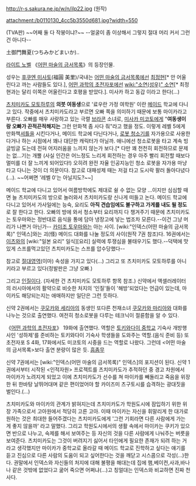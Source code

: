 http://r-s.sakura.ne.jp/w/n/ilp22.jpg
(원작)

attachment:/b0110130_4cc5b3550d681.jpg?width=550

(TVA판)
~~어째 둘 다 작붕이냐?~~ --얼굴이 좀 이상해서 그렇지 절대 머리 커서 그런 건 아니다--

土御門舞夏(つちみかどまいか)..

[[라이트 노벨]] 《[[어떤 마술의 금서목록]]》의 등장인물.

성우는 [[후쿠엔 미사토]](福圓 美里)/국내는 [[어떤 마술의 금서목록]]에선 [[최정현]][* 안 어울린다고 까는 사람들도 있다.], [[어떤 과학의 초전자포]]에선 [[wiki:"소연(성우)" 소연]][* 최정현과는 달리 이쪽은 어울린다고 호평을 받았다.].
미사카 하고 동갑 이라고 한다(...)

[[츠치미카도 모토하루]]의 '''의붓 여동생'''으로 '료우란 가정 여학원' 이란 [[메이드]] 학교에 다니고 있다. 작중에서 츠치미카도라고 부르면 오빠 쪽을 의미하기 때문에 보통 마이카라고 부른다. 오빠를 매우 사랑하고 있는 극렬 [[브라콘]] 소녀로, [[미사카 미코토]]에게 "'''여동생이랑 오빠가 끈적끈적해지는''' 그런 만화책 좀 사다 줘"라고 했을 정도. 이렇게 레벨 5에게 만화책[[셔틀]]을 시킨다거나, 메이드 학교에 다닌다거나, [[로봇 청소기]]를 자가용으로 사용한다거나 하는 시점에서 꽤나 대단한 캐릭터가 아닐까. 애니에선 청소로봇을 타고 계속 빙글빙글 도는데 전혀 어지러움을 느끼지 않는가 보다.[* 다만 꽤 천천히 회전하므로 문제는 없...기는 개뿔 (사실 인간은 어느정도 느리게 회전하는 경우 아주 빨리 회전할 때보다 멀미를 더 잘 느끼게 되어있다!) 오히려 완전 자율 인공지능인 청소 로봇을 자가용 마냥 타고 다니는 것이 더 의문이다. 참고로 대패성제 때는 저걸 타고 도시락 팔러 돌아다녔다(...). ~~어쩌면 '레벨 0'는 아닐지도?~~]

메이드 학교에 다니고 있어서 여름방학에도 제대로 쉴 수 없는 모양 …이지만 심심할 때면 늘 츠치미카도의 방으로 놀러와서 츠치미카도랑 신나게 떠들고 논다. 메이드 학교에 다니고 있어서 가사일에는 능숙, 요리도 '''아직 견습임에도 불구하고 가게를 내도 될 정도'''로 잘 한다고 한다. 오빠의 방에 와서 청소부터 요리까지 다 챙겨주기 때문에 츠치미카도는 토우마와는 정반대로 음식을 통에 담아 냉장고에 넣는 법조차 모른다.--이건 그냥 머리가 나쁜거 아닌가-- [[카미조 토우마]]와는 아는 사이. [wiki:"인덱스(어떤 마술의 금서목록)" 인덱스]와는 괴(怪) 메이드 대화를 나눌 정도의 사이(원작 7권 참조)다. 16권에서는 [[이츠와]]의 [wiki:"일본 요리" 일식][요리] 실력에 투쟁심을 불태우기도 했다.--덕택에 맛있게 스프를먹고있던 츠치미카도는 스프를 압수당했다--

참고로 [[절대영역]](이마) 속성을 가지고 있다(…)
그리고 또 츠치미카도 모토하루를 아니키라고 부르고 있다(정발판은 그냥 오빠.)

그리고 [[인질]]이다. (자세한 건 츠치미카도 모토하루 항목 참조.) 신약에서 액셀러레이터의 러시아에서의 활약으로 비슷한 처지의 '인질'들이 '해방'되었다는 언급이 있는데, 마이카도 해당되는지는 애매하지만 일단은 그런 듯하다.

신약 2권에서는 [[쿠모카와 세리아]]의 동생인 또다른 천재소녀 [[쿠모카와 마리아]]와 대화를 나누는 것으로 출연했다. 여전히 청소로봇을 다루는 테크닉이 절륜함을 알 수 있다.

《[[어떤 과학의 초전자포]]》 19화에 출연했다. 역할은 [[토키와다이 중학교]] 기숙사 개방행사인 '성하제'를 준비하는 토키와다이 기숙사 학생들을 도와주는 역할.(음식 준비 등) 또 초전자포 S 4화, 17화에서도 미코토의 시중을 드는 역할로 나왔다. 그런데 <어떤 마술의 금서목록>보다 출연 분량이 많은 듯. [[흠좀무]] 

신약 7권에서는 [wiki:"인덱스(어떤 마술의 금서목록)" 인덱스]의 포지션이 된다.  신약 1권에서부터 시작된 <인적자원> 프로젝트를 츠치미카도가 추적하던 중 경고 차원에서 마이카가 노려지게 되었고 이에 츠치미카도가 선수를 쳐 마이카를 빼돌리고 죽음을 위장한 뒤 한바탕 날뛰어대며 같은 편이었어야 할 카이즈미 츠구토시를 습격하는 광대짓을 벌인다.(...)

츠치미카도와 마이카의 관계가 밝혀지는데 츠치미카도가 학원도시에 잠입하기 위한 위장 가족으로서 고아원에서 적당히 고른 고아. 이때 마이카는 자신을 휘말리게 한 대가로 원하는 것은 최대한 들어주겠다는 츠치미카도에게 '그런 기회라면 다른 사람에게 가는 게 좋지 않을까' 라고 말했다. 그리고 학원도시에서의 생활 속에서 마이카는 쿠키가 있으면 반으로 나누고, 숙제를 해서 보여주는 등 자신의 것을 다른 사람에게 나눠주는 버릇을 보여준다. 츠치미카도는 그것이 버려지기 싫어서 타인에게 필요한 존재가 되려 하는 거라고 생각했지만 마이카가 중학교로 올라갈 때 메이드 학교로 진학하고 싶다는 얘기를 듣고 진심으로 다른 사람의 도움이 되고 싶어한다는 것을 깨닫고 시스콤으로 각성(...)한다. 권말에서 인덱스와 자신들의 처지에 대해 불평을 해대는데 집에 햄,베이컨,사과,바나나 같은 것밖에 없었다고 굶어 죽으면 어쩌냐(...)고 칭얼대는 인덱스와 비교하면 진짜 천사다.
